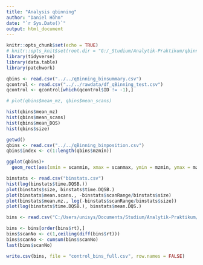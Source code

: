 ```yaml
---
title: "Analysis qbinning"
author: "Daniel Höhn"
date: "`r Sys.Date()`"
output: html_document
---
```


```r
knitr::opts_chunk$set(echo = TRUE)
# knitr::opts_knit$set(root.dir = "G:/_Studium/Analytik-Praktikum/qbinning")
library(tidyverse)
library(data.table)
library(patchwork)
```

```r
qbins <- read.csv("../../qBinning_binsummary.csv")
qcontrol <- read.csv("../../rawdata/df_qBinning_test.csv")
qcontrol <- qcontrol[which(qcontrol$ID != -1),]

# plot(qbins$mean_mz, qbins$mean_scans)

hist(qbins$mean_mz)
hist(qbins$mean_scans)
hist(qbins$mean_DQS)
hist(qbins$size)

```

```r
getwd()
qbins <- read.csv("../../qBinning_binposition.csv")
qbins$index <- c(1:length(qbins$mzmin))

ggplot(qbins)+
  geom_rect(aes(xmin = scanmin, xmax = scanmax, ymin = mzmin, ymax = mzmax, colour = index))
```


```r
binstats <- read.csv("binstats.csv")
hist(log(binstats$time.DQSB.))
plot(binstats$size, binstats$time.DQSB.)
plot(binstats$mean.scans., -binstats$scanRange/binstats$size)
plot(binstats$mean.mz., log(-binstats$scanRange/binstats$size))
plot(log(binstats$time.DQSB.), binstats$mean.DQS.)
```


```r
bins <- read.csv("C:/Users/unisys/Documents/Studium/Analytik-Praktikum/rawdata/df_qBinning_test.csv")

bins <- bins[order(bins$rt),]
bins$scanNo <- c(1,ceiling(diff(bins$rt)))
bins$scanNo <- cumsum(bins$scanNo)
last(bins$scanNo)

write.csv(bins, file = "control_bins_full.csv", row.names = FALSE)
```



